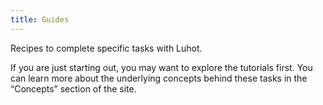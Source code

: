 ```yaml
---
title: Guides
---
```


Recipes to complete specific tasks with Luhot.

 If you are just starting out, you may want to explore the tutorials first. You can learn more about the underlying concepts behind these tasks in the “Concepts” section of the site.